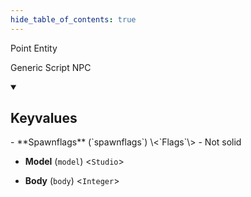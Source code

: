 ```yaml
---
hide_table_of_contents: true
---
```


Point Entity

Generic Script NPC

<details open>
<summary><h2>Keyvalues</h2></summary>
- **Spawnflags** (`spawnflags`) \<`Flags`\>
  - Not solid 


- **Model** (`model`) \<`Studio`\>

- **Body** (`body`) \<`Integer`\>


 </details>


